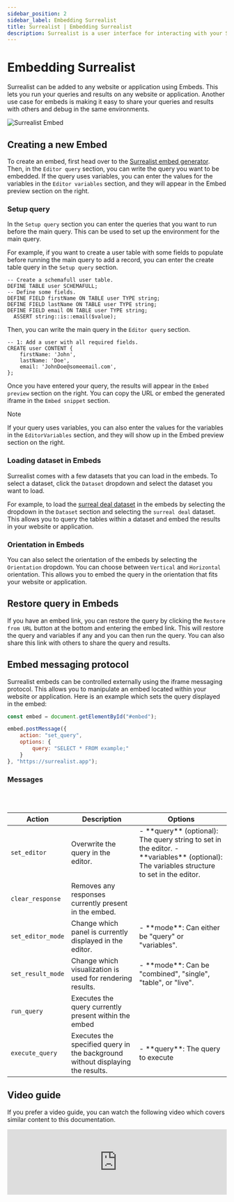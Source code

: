 ```yaml
---
sidebar_position: 2
sidebar_label: Embedding Surrealist
title: Surrealist | Embedding Surrealist
description: Surrealist is a user interface for interacting with your SurrealDB database visually. It enables you to seamlessly connect to any SurrealDB instance, allowing you to execute queries, explore your tables, design your schemas, and much more.
---
```



# Embedding Surrealist

Surrealist can be added to any website or application using Embeds. This lets you run your queries and results on any website or application. Another use case for embeds is making it easy to share your queries and results with others and debug in the same environments.

<Image
  alt="Surrealist Embed"
  src={ImageEmbed}
/>

## Creating a new Embed

To create an embed, first head over to the [Surrealist embed generator](https://surrealist.app/mini/new). Then, in the `Editor query` section, you can write the query you want to be embedded. If the query uses variables, you can enter the values for the variables in the `Editor variables` section, and they will appear in the Embed preview section on the right.

### Setup query

In the `Setup query` section you can enter the queries that you want to run before the main query. This can be used to set up the environment for the main query.

For example, if you want to create a user table with some fields to populate before running the main query to add a record, you can enter the create table query in the `Setup query` section.

```surql
-- Create a schemafull user table.
DEFINE TABLE user SCHEMAFULL;
-- Define some fields.
DEFINE FIELD firstName ON TABLE user TYPE string;
DEFINE FIELD lastName ON TABLE user TYPE string;
DEFINE FIELD email ON TABLE user TYPE string;
  ASSERT string::is::email($value);
```
Then, you can write the main query in the `Editor query` section.

```surql
-- 1: Add a user with all required fields.
CREATE user CONTENT {
    firstName: 'John',
    lastName: 'Doe',
    email: 'JohnDoe@someemail.com',
};
```

Once you have entered your query, the results will appear in the `Embed preview` section on the right. You can copy the URL or embed the generated iframe in the `Embed snippet` section.


> [!NOTE]
> If your query uses variables, you can also enter the values for the variables in the `EditorVariables` section, and they will show up in the Embed preview section on the right.


### Loading dataset in Embeds

Surrealist comes with a few datasets that you can load in the embeds. To select a dataset, click the `Dataset` dropdown and select the dataset you want to load.

For example, to load the [surreal deal dataset](/docs/surrealql/demo#surreal-deal---deals-so-good-its-surreal) in the embeds by selecting the dropdown in the `Dataset` section and selecting the `surreal deal` dataset. This allows you to query the tables within a dataset and embed the results in your website or application.

### Orientation in Embeds

You can also select the orientation of the embeds by selecting the `Orientation` dropdown. You can choose between `Vertical` and `Horizontal` orientation. This allows you to embed the query in the orientation that fits your website or application.

## Restore query in Embeds

If you have an embed link, you can restore the query by clicking the `Restore from URL` button at the bottom and entering the embed link. This will restore the query and variables if any and you can then run the query. You can also share this link with others to share the query and results.

## Embed messaging protocol

Surrealist embeds can be controlled externally using the iframe messaging protocol. This allows you to manipulate an embed located within your website or application.
Here is an example which sets the query displayed in the embed:

```js
const embed = document.getElementById("#embed");

embed.postMessage({
	action: "set_query",
	options: {
		query: "SELECT * FROM example;"
	}
}, "https://surrealist.app");
```

### Messages


<br/>

<br/>

<table>
    <thead>
        <tr>
            <th scope="col">Action</th>
            <th scope="col">Description</th>
            <th scope="col">Options</th>
        </tr>
    </thead>
    <tbody>
        <tr>
            <td scope="row" data-label="Type">
                <code>set_editor</code>
            </td>
            <td scope="row" data-label="Description">
                Overwrite the query in the editor.
            </td>
			<td scope="row" data-label="Description">
                - **query** (optional): The query string to set in the editor.
                - **variables** (optional): The variables structure to set in the editor.
            </td>
        </tr>
		<tr>
            <td scope="row" data-label="Type">
                <code>clear_response</code>
            </td>
            <td scope="row" data-label="Description">
                Removes any responses currently present in the embed.
            </td>
			<td scope="row" data-label="Description"></td>
        </tr>
		<tr>
            <td scope="row" data-label="Type">
                <code>set_editor_mode</code>
            </td>
            <td scope="row" data-label="Description">
                Change which panel is currently displayed in the editor.
            </td>
			<td scope="row" data-label="Description">
				- **mode**: Can either be "query" or "variables".
            </td>
        </tr>
		<tr>
            <td scope="row" data-label="Type">
                <code>set_result_mode</code>
            </td>
            <td scope="row" data-label="Description">
                Change which visualization is used for rendering results.
            </td>
			<td scope="row" data-label="Description">
				- **mode**: Can be "combined", "single", "table", or "live".
            </td>
        </tr>
		<tr>
            <td scope="row" data-label="Type">
                <code>run_query</code>
            </td>
            <td scope="row" data-label="Description">
                Executes the query currently present within the embed
            </td>
			<td scope="row" data-label="Description"></td>
        </tr>
		<tr>
            <td scope="row" data-label="Type">
                <code>execute_query</code>
            </td>
            <td scope="row" data-label="Description">
                Executes the specified query in the background without displaying the results.
            </td>
			<td scope="row" data-label="Description">
				- **query**: The query to execute
            </td>
        </tr>
	</tbody>
</table>

## Video guide

If you prefer a video guide, you can watch the following video which covers similar content to this documentation.

<iframe
	width="100%"
	src="https://www.youtube.com/embed/AzQBvyg9Awc?si=JuiRap8L_2x43rja"
	title="Embed Surrealist in your projects"
	frameborder="0"
	allow="accelerometer; autoplay; clipboard-write; encrypted-media; gyroscope; picture-in-picture; web-share"
	referrerpolicy="strict-origin-when-cross-origin"
	style={{ aspectRatio: 1.7 }}
	allowfullscreen
></iframe>

